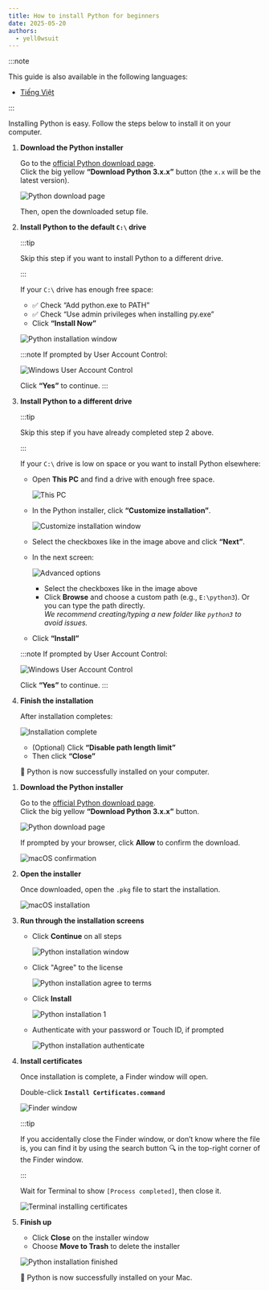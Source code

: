 ```yaml
---
title: How to install Python for beginners
date: 2025-05-20
authors:
  - yell0wsuit
---
```



:::note

This guide is also available in the following languages:

- [Tiếng Việt](/vi/blog/2025-05-20-how-to-install-python-for-beginners)

:::

Installing Python is easy. Follow the steps below to install it on your computer.

<Tabs>
  <TabItem label="Windows" icon="seti:windows">

<Steps>

1. **Download the Python installer**

   Go to the [official Python download page](https://www.python.org/downloads/).  
   Click the big yellow **“Download Python 3.x.x”** button (the `x.x` will be the latest version).

   ![Python download page](/images/blog/2025-05-20-how-to-install-python-for-beginners-python-website-windows.webp)

   Then, open the downloaded setup file.

2. **Install Python to the default `C:\` drive**

   :::tip

   Skip this step if you want to install Python to a different drive.

   :::

   If your `C:\` drive has enough free space:

   - ✅ Check “Add python.exe to PATH”  
   - ✅ Check “Use admin privileges when installing py.exe”  
   - Click **“Install Now”**

   ![Python installation window](/images/blog/2025-05-20-how-to-install-python-for-beginners-pythoninstall_firsttime.webp)

   :::note
   If prompted by User Account Control:

   ![Windows User Account Control](/images/blog/2025-05-20-how-to-install-python-for-beginners-windows_uac.webp)

   Click **“Yes”** to continue.
   :::

3. **Install Python to a different drive**

   :::tip

   Skip this step if you have already completed step 2 above.

   :::

   If your `C:\` drive is low on space or you want to install Python elsewhere:

   - Open **This PC** and find a drive with enough free space.  

     ![This PC](/images/blog/2025-05-20-how-to-install-python-for-beginners-thispc_choosedrive.webp)

   - In the Python installer, click **“Customize installation”**.  

     ![Customize installation window](/images/blog/2025-05-20-how-to-install-python-for-beginners-pythoninstall_customsettings.webp)

   - Select the checkboxes like in the image above and click **“Next”**.

   - In the next screen:  

     ![Advanced options](/images/blog/2025-05-20-how-to-install-python-for-beginners-pythoninstall_advancedoptions.webp)  

     - Select the checkboxes like in the image above  
     - Click **Browse** and choose a custom path (e.g., `E:\python3`). Or you can type the path directly.  
       _We recommend creating/typing a new folder like `python3` to avoid issues._

   - Click **“Install”**

   :::note
   If prompted by User Account Control:

   ![Windows User Account Control](/images/blog/2025-05-20-how-to-install-python-for-beginners-windows_uac.webp)

   Click **“Yes”** to continue.
   :::

4. **Finish the installation**

   After installation completes:

   ![Installation complete](/images/blog/2025-05-20-how-to-install-python-for-beginners-pythoninstall_setupcomplete.webp)

   - (Optional) Click **“Disable path length limit”**
   - Then click **“Close”**

   🎉 Python is now successfully installed on your computer.

</Steps>

</TabItem>
<TabItem label="macOS" icon="apple">

<Steps>

1. **Download the Python installer**

   Go to the [official Python download page](https://www.python.org/downloads/).  
   Click the big yellow **“Download Python 3.x.x”** button.

   ![Python download page](/images/blog/2025-05-20-how-to-install-python-for-beginners-macos-macOS14-2025-05-17-20-31-01.webp)

   If prompted by your browser, click **Allow** to confirm the download.

   ![macOS confirmation](/images/blog/2025-05-20-how-to-install-python-for-beginners-macos-macOS14-2025-05-17-20-31-29.webp)

2. **Open the installer**

   Once downloaded, open the `.pkg` file to start the installation.

   ![macOS installation](/images/blog/2025-05-20-how-to-install-python-for-beginners-macos-macOS14-2025-05-17-20-31-50.webp)

3. **Run through the installation screens**

   - Click **Continue** on all steps  

     ![Python installation window](/images/blog/2025-05-20-how-to-install-python-for-beginners-macos-macOS14-2025-05-17-20-32-08.webp)  

   - Click "Agree" to the license  

     ![Python installation agree to terms](/images/blog/2025-05-20-how-to-install-python-for-beginners-macos-macOS14-2025-05-17-20-32-35.webp)

   - Click **Install**  

     ![Python installation 1](/images/blog/2025-05-20-how-to-install-python-for-beginners-macos-macOS14-2025-05-17-20-32-43.webp)

   - Authenticate with your password or Touch ID, if prompted  

     ![Python installation authenticate](/images/blog/2025-05-20-how-to-install-python-for-beginners-macos-macOS14-2025-05-17-20-32-54.webp)

4. **Install certificates**

   Once installation is complete, a Finder window will open.

   Double-click **`Install Certificates.command`**

   ![Finder window](/images/blog/2025-05-20-how-to-install-python-for-beginners-macos-macOS14-2025-05-17-20-33-27.webp)

   :::tip

   If you accidentally close the Finder window, or don’t know where the file is, you can find it by using the search button 🔍 in the top-right corner of the Finder window.

   :::

   Wait for Terminal to show `[Process completed]`, then close it.

   ![Terminal installing certificates](/images/blog/2025-05-20-how-to-install-python-for-beginners-macos-macOS14-2025-05-17-20-35-34.webp)

5. **Finish up**

   - Click **Close** on the installer window
   - Choose **Move to Trash** to delete the installer

   ![Python installation finished](/images/blog/2025-05-20-how-to-install-python-for-beginners-macos-macOS14-2025-05-17-20-38-14.webp)

   🎉 Python is now successfully installed on your Mac.

</Steps>

</TabItem>
</Tabs>
